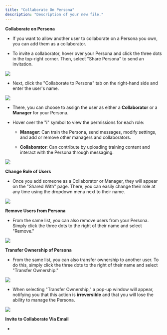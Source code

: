 ```yaml
---
title: "Collaborate On Persona"
description: "Description of your new file."
---
```


**Collaborate on Persona**&#x20;

* If you want to allow another user to collaborate on a Persona you own, you can add them as a collaborator.

* To invite a collaborator, hover over your Persona and click the three dots in the top-right corner. Then, select "Share Persona" to send an invitation.


![](/images/Group33418(1)1(1).png)



* Next, click the "Collaborate to Persona" tab on the right-hand side and enter the user's name.

![](/MyAI-AICreated@3x\(34\).png)

* There, you can choose to assign the user as either a **Collaborator** or a **Manager** for your Persona.

* Hover over the "i" symbol to view the permissions for each role:

  * **Manager**: Can train the Persona, send messages, modify settings, and add or remove other managers and collaborators.

  * **Collaborator**: Can contribute by uploading training content and interact with the Persona through messaging.

![](/MyAI-AICreated@3x\(35\).png)

**Change Role of Users**

* Once you add someone as a Collaborator or Manager, they will appear on the "Shared With" page. There, you can easily change their role at any time using the dropdown menu next to their name.

![](/MyAI-AICreated@3x\(36\).png)

**Remove Users from Persona**

* From the same list, you can also remove users from your Persona. Simply click the three dots to the right of their name and select "Remove."

![](/MyAI-AICreated@3x\(37\).png)

**Transfer Ownership of Persona**

* From the same list, you can also transfer ownership to another user. To do this, simply click the three dots to the right of their name and select "Transfer Ownership."

![](/MyAI-AICreated@3x\(38\).png)

* When selecting "Transfer Ownership," a pop-up window will appear, notifying you that this action is **irreversible** and that you will lose the ability to manage the Persona.

![](/MyAI-AICreated@3x\(39\).png)

**Invite to Collaborate Via Email**

*
